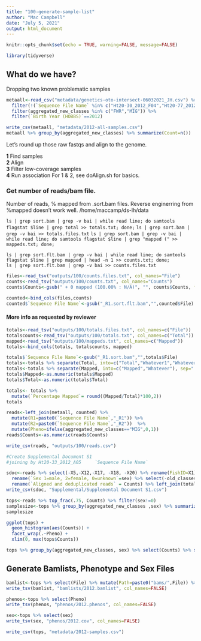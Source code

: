 ```yaml
---
title: "100-generate-sample-list"
author: "Mac Campbell"
date: "July 5, 2021"
output: html_document
---
```


```r
knitr::opts_chunk$set(echo = TRUE, warning=FALSE, message=FALSE)
```

```r
library(tidyverse)
```

## What do we have?

Dropping two known problematic samples
```r
metaall<-read_csv("metadata/genetics-oto-intersect-06032021_JH.csv") %>%
  filter(!(`Sequence File Name` %in% c("Ht20-30_2012_F04","Ht20-77_2012_E10"))) %>%
  filter(aggregated_new_classes %in% c("FWR","MIG")) %>%
  filter(`Birth Year (HOBBS)`==2012)

write_csv(metaall, "metadata/2012-all-samples.csv")
metaall %>% group_by(aggregated_new_classes) %>% summarize(Count=n())
```

Let's round up those raw fastqs and align to the genome.     

__1__ Find samples     
__2__ Align    
__3__ Filter low-coverage samples    
__4__ Run association
For 1 & 2, see doAlign.sh for basics.

### Get number of reads/bam file.    

Number of reads, % mapped from .sort.bam files. Reverse enginerring from %mapped doesn't work well. 
/home/maccamp/ds-lh/data

`ls | grep sort.bam | grep -v bai | while read line; do samtools flagstat $line | grep total >> totals.txt; done;`
`ls | grep sort.bam | grep -v bai >> totals.files.txt`
`ls | grep sort.bam | grep -v bai | while read line; do samtools flagstat $line | grep "mapped (" >> mappeds.txt; done; `

` ls | grep sort.flt.bam | grep -v bai | while read line; do samtools flagstat $line | grep mapped | head -n 1 >> counts.txt; done;`     
` ls | grep sort.flt.bam | grep -v bai >> counts.files.txt`    

```r
files<-read_tsv("outputs/100/counts.files.txt", col_names="File")
counts<-read_tsv("outputs/100/counts.txt", col_names="Counts")
counts$Counts<-gsub(" + 0 mapped (100.00% : N/A)", "", counts$Counts, fixed = TRUE)

counted<-bind_cols(files,counts)
counted$`Sequence File Name`<-gsub("_R1.sort.flt.bam","",counted$File)
```

#### More info as requested by reviewer

```r
totals<-read_tsv("outputs/100/totals.files.txt", col_names=c("File"))
totalscounts<-read_tsv("outputs/100/totals.txt", col_names=c("Total"))
mapped<-read_tsv("outputs/100/mappeds.txt", col_names=c("Mapped"))
totals<-bind_cols(totals, totalscounts, mapped)

totals$`Sequence File Name`<-gsub("_R1.sort.bam","",totals$File)
totals<-totals %>% separate(Total, into=c("Total","Whatever1","Whatever2"), sep=" \\+") %>% select(-Whatever1, -Whatever2)
totals<-totals %>% separate(Mapped, into=c("Mapped","Whatever"), sep=" \\+") %>% select(-Whatever, -File)
totals$Mapped<-as.numeric(totals$Mapped)
totals$Total<-as.numeric(totals$Total) 

totals<- totals %>%
  mutate(`Percentage Mapped`= round((Mapped/Total)*100,2))
totals
```


```r
reads<-left_join(metaall, counted) %>%
  mutate(R1=paste0(`Sequence File Name`,"_R1")) %>% 
  mutate(R2=paste0(`Sequence File Name`,"_R2"))  %>%
  mutate(Pheno=ifelse(aggregated_new_classes=="MIG",0,1))
reads$Counts<-as.numeric(reads$Counts)

write_csv(reads, "outputs/100/reads.csv")
```

```r
#Create Supplemental Document S1
#joining by Ht20-33_2012_A05     `Sequence File Name`

sdoc<-reads %>% select(-X5,-X12,-X17, -X18, -X20) %>% rename(FishID=X1) %>% 
  rename(`Sex 1=male, 2=female, 0=unknown`=sex) %>% select(-old_classes, -change, -Pheno) %>%
  rename(`Aligned and deduplicated reads` = Counts) %>% left_join(totals)
write_csv(sdoc, "Supplemental/Supplemental Document S1.csv")
```

```r
tops<-reads %>% top_frac(.75, Counts) %>% filter(sex!=0)
samplesize<-tops %>% group_by(aggregated_new_classes ,sex) %>% summarize(`Sample Size`=n())
samplesize
```

```r
ggplot(tops) +
  geom_histogram(aes(Counts)) +
  facet_wrap(.~Pheno) +
  xlim(0, max(tops$Counts))
```

```r
tops %>% group_by(aggregated_new_classes, sex) %>% select(Counts) %>% summarize_all(mean) %>% left_join(samplesize)
```

## Generate Bamlists, Phenotype and Sex Files

```r
bamlist<-tops %>% select(File) %>% mutate(Path=paste0("bams/",File)) %>% select(Path)
write_tsv(bamlist, "bamlists/2012.bamlist", col_names=FALSE)

phenos<-tops %>% select(Pheno) 
write_tsv(phenos, "phenos/2012.phenos", col_names=FALSE)

sex<-tops %>% select(sex)
write_tsv(sex, "phenos/2012.cov", col_names=FALSE)

write_csv(tops, "metadata/2012-samples.csv")
```

